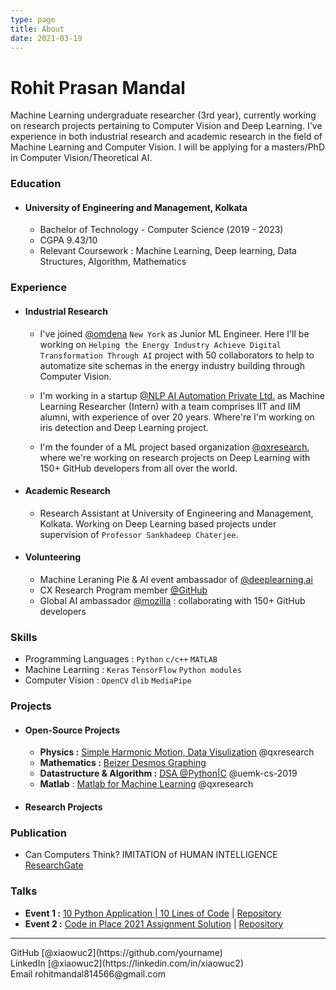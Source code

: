```yaml
---
type: page
title: About
date: 2021-03-19
---
```


# Rohit Prasan Mandal

Machine Learning undergraduate researcher (3rd year), currently working on research projects pertaining to Computer Vision and Deep Learning. I've experience in both industrial research and academic research in the field of Machine Learning and Computer Vision. I will be applying for a masters/PhD in Computer Vision/Theoretical AI.

### Education 

* #### University of Engineering and Management, Kolkata
  * Bachelor of Technology - Computer Science (2019 - 2023)
  * CGPA 9.43/10
  * Relevant Coursework : Machine Learning, Deep learning, Data Structures, Algorithm, Mathematics

### Experience

* #### Industrial Research
  * I've joined [@omdena](https://omdena.com) `New York` as Junior ML Engineer. Here I'll be working on `Helping the Energy Industry Achieve Digital Transformation Through AI` project with 50 collaborators to help to automatize site schemas in the energy industry building through Computer Vision.
  
  * I'm working in a startup [@NLP AI Automation Private Ltd.](https://www.nlpaia.com/) as Machine Learning Researcher (Intern) with a team comprises IIT and IIM alumni, with experience of over 20 years. Where're I'm working on iris detection and Deep Learning project.

  * I'm the founder of a ML project based organization [@qxresearch](https://qxresearch.github.io), where we're working on research projects on Deep Learning with 150+ GitHub developers from all over the world.
  
 * #### Academic Research
  
    * Research Assistant at University of Engineering and Management, Kolkata. Working on Deep Learning based projects under supervision of `Professor Sankhadeep Chaterjee`.
* #### Volunteering 
    * Machine Leraning Pie & AI event ambassador of [@deeplearning.ai](https://www.deeplearning.ai/)
    * CX Research Program member [@GitHub](https://github.com)
    * Global AI ambassador [@mozilla](https://community.mozilla.org/en/groups/qx-research) : collaborating with 150+ GitHub developers

### Skills 
  - Programming Languages : `Python` `c/c++` `MATLAB`
  - Machine Learning : `Keras` `TensorFlow` `Python modules`
  - Computer Vision : `OpenCV` `dlib` `MediaPipe` 

### Projects
  - #### Open-Source Projects
  
    - **Physics :** [Simple Harmonic Motion, Data Visulization](https://github.com/qxresearch/Simple-Harmonic-Motion) @qxresearch
    - **Mathematics :** [Beizer Desmos Graphing](https://github.com/xiaowuc2/BezierDesmosGraphing)
    - **Datastructure & Algorithm :** [DSA @Python|C](https://github.com/UEMK-CS-2019/DSA) @uemk-cs-2019
    -  **Matlab** : [Matlab for Machine Learning](https://github.com/qxresearchx/matlab-for-machine-leaning) @qxresearch
  
  - #### Research Projects 

 
### Publication
  
  - Can Computers Think? IMITATION of HUMAN INTELLIGENCE [ResearchGate](https://www.researchgate.net/publication/340645375_TITLE_CAN_COMPUTER_THINK_IMITATION_of_HUMAN_INTELLIGENCE)

### Talks 

- **Event 1 :** [10 Python Application | 10 Lines of Code](https://www.youtube.com/watch?v=B0_0gK_CUpM&list=PLK_zxbpEUfmVPsXnl1wx1s6BD8eBUjuOM) | [Repository](https://github.com/qxresearch/qxresearch-event-1)
- **Event 2 :** [Code in Place 2021 Assignment Solution](https://www.youtube.com/watch?v=5JpVuQNYoho&list=PLK_zxbpEUfmWO7zL7661s8ck4Ly2m0m-m) | [Repository](https://github.com/xiaowuc2/Code-in-Place-2021-Assignment-Solution) 

---

<div>
  GitHub [@xiaowuc2](https://github.com/yourname)
  <br />
  LinkedIn [@xiaowuc2](https://linkedin.com/in/xiaowuc2)
  <br />
  Email rohitmandal814566@gmail.com
</div>
